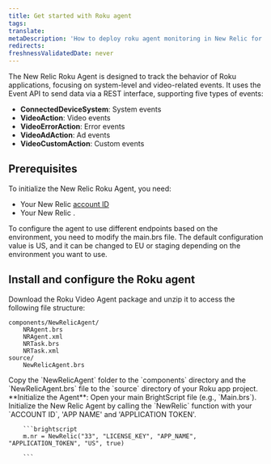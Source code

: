 ```yaml
---
title: Get started with Roku agent
tags:
translate:
metaDescription: 'How to deploy roku agent monitoring in New Relic for your apps, including UI, copy/paste, and API options.'
redirects:
freshnessValidatedDate: never
---
```


The New Relic Roku Agent is designed to track the behavior of Roku applications, focusing on system-level and video-related events. It uses the Event API to send data via a REST interface, supporting five types of events:

- **ConnectedDeviceSystem**: System events
- **VideoAction**: Video events
- **VideoErrorAction**: Error events
- **VideoAdAction**: Ad events
- **VideoCustomAction**: Custom events

## Prerequisites

To initialize the New Relic Roku Agent, you need:

- Your New Relic [account ID](/docs/accounts-partnerships/accounts/account-setup/account-id)
- Your New Relic <InlinePopover type="licenseKey"/>.

To configure the agent to use different endpoints based on the environment, you need to modify the main.brs file. The default configuration value is US, and it can be changed to EU or staging depending on the environment you want to use.

## Install and configure the Roku agent

<Steps>

<Step>
    Download the Roku Video Agent package and unzip it to access the following file structure:

   ```
   components/NewRelicAgent/
       NRAgent.brs
       NRAgent.xml
       NRTask.brs
       NRTask.xml
   source/
       NewRelicAgent.brs
   ```
  </Step>

  <Step>
      Copy the `NewRelicAgent` folder to the `components` directory and the `NewRelicAgent.brs` file to the `source` directory of your Roku app project.
  </Step>

  <Step>
        **Initialize the Agent**: Open your main BrightScript file (e.g., `Main.brs`). Initialize the New Relic Agent by calling the `NewRelic` function with your `ACCOUNT ID`, <InlinePopover type="licenseKey"/> 'APP NAME' and 'APPLICATION TOKEN'.

        ```brightscript
        m.nr = NewRelic("33", "LICENSE_KEY", "APP_NAME", "APPLICATION_TOKEN", "US", true)

        ```
  </Step>

</Steps>
